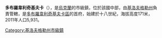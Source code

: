 {{Unreferenced|time=2015-09-16T02:19:08+00:00}}
'''多布羅韋利奇基夫卡'''（{{lang-uk|Добровеличківка}}），是[[烏克蘭|烏克蘭]]的市級鎮，位於該國中部，由[[基洛夫格勒州|基洛夫格勒州]]負責管轄，是[[多布羅韋利奇基夫卡區|多布羅韋利奇基夫卡區]]的首府，始建於十八世紀，海拔高度171米，2011年人口5,931。

{{Coord|48|23|N|31|11|E|region:UA_type:city|display=title}}

{{DEFAULTSORT:Добровеличківка}}
[[Category:基洛夫格勒州市級鎮|Category:基洛夫格勒州市級鎮]]


{{Kirovohrad-geo-stub}}